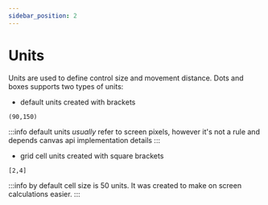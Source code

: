 ```yaml
---
sidebar_position: 2
---
```


# Units

Units are used to define control size and movement distance.
Dots and boxes supports two types of units:

- default units created with brackets

```dabl
(90,150)
```
:::info
default units *usually* refer to screen pixels, however it's not a rule and depends canvas api implementation details
:::

- grid cell units created with square brackets

```dabl
[2,4]
```
:::info
by default cell size is 50 units. It was created to make on screen calculations easier.
:::




